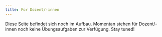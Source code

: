 ```yaml
---
title: Für Dozent/-innen
---
```


Diese Seite befindet sich noch im Aufbau. Momentan stehen für Dozent/-innen noch keine Übungsaufgaben zur Verfügung. Stay tuned!